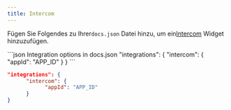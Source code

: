 ```yaml
---
title: Intercom
---
```


Fügen Sie Folgendes zu Ihrer`docs.json` Datei hinzu, um ein[Intercom](https://www.intercom.com) Widget hinzuzufügen.

<CodeGroup>
  ```json Integration options in docs.json
  "integrations": {
        "intercom": {
              "appId": "APP_ID"
        }
  }
  ```

  ```json Example
  "integrations": {
        "intercom": {
              "appId": "APP_ID"
        }
  }
  ```
</CodeGroup>
